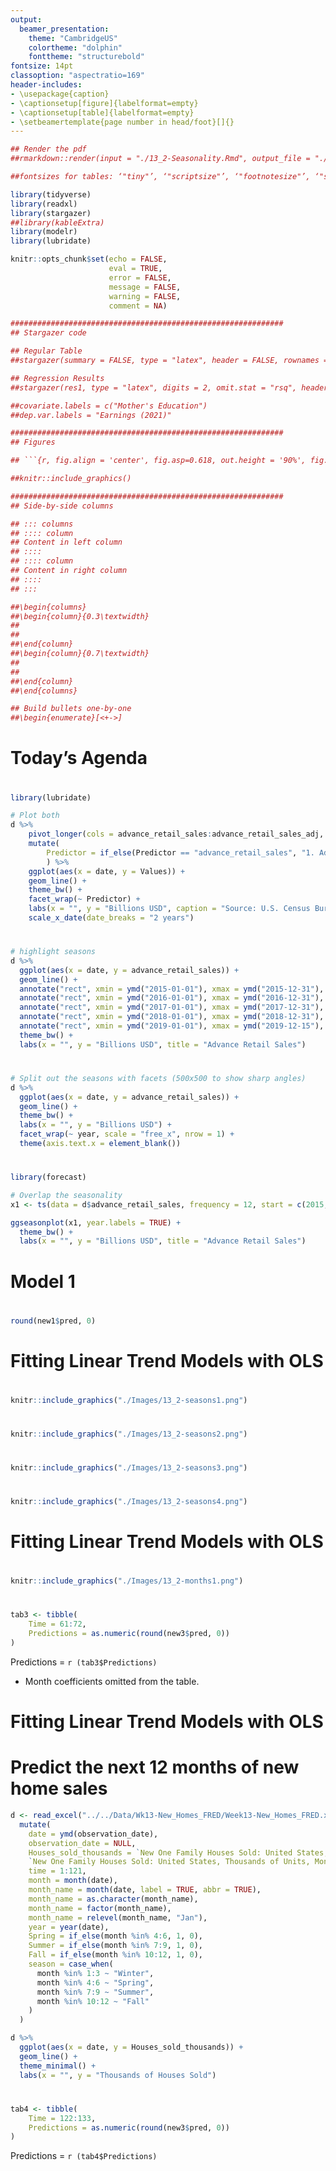 ```yaml
---
output:
  beamer_presentation:
    theme: "CambridgeUS"
    colortheme: "dolphin"
    fonttheme: "structurebold"
fontsize: 14pt
classoption: "aspectratio=169"
header-includes:
- \usepackage{caption}
- \captionsetup[figure]{labelformat=empty}
- \captionsetup[table]{labelformat=empty}
- \setbeamertemplate{page number in head/foot}[]{}
---
```


```r
## Render the pdf
##rmarkdown::render(input = "./13_2-Seasonality.Rmd", output_file = "./13_2-Seasonality.pdf")

##fontsizes for tables: ‘"tiny"’, ‘"scriptsize"’, ‘"footnotesize"’, ‘"small"’, ‘"normalsize"’, ‘"large"’, ‘"Large"’, ‘"LARGE"’, ‘"huge"’, ‘"Huge"’

library(tidyverse)
library(readxl)
library(stargazer)
##library(kableExtra)
library(modelr)
library(lubridate)

knitr::opts_chunk$set(echo = FALSE,
                      eval = TRUE,
                      error = FALSE,
                      message = FALSE,
                      warning = FALSE,
                      comment = NA)

#############################################################
## Stargazer code

## Regular Table
##stargazer(summary = FALSE, type = "latex", header = FALSE, rownames = FALSE, float = FALSE)

## Regression Results
##stargazer(res1, type = "latex", digits = 2, omit.stat = "rsq", header = FALSE, font.size = "footnotesize", star.cutoffs = .05, notes = "*p < 0.05", notes.append = FALSE, dep.var.caption = "", float = FALSE)

##covariate.labels = c("Mother's Education")
##dep.var.labels = "Earnings (2021)"

#############################################################
## Figures

## ```{r, fig.align = 'center', fig.asp=0.618, out.height = '90%', fig.width = 5}

##knitr::include_graphics()

#############################################################
## Side-by-side columns

## ::: columns
## :::: column
## Content in left column
## ::::
## :::: column
## Content in right column
## ::::
## :::

##\begin{columns}
##\begin{column}{0.3\textwidth}
##
##
##\end{column}
##\begin{column}{0.7\textwidth}
##
##
##\end{column}
##\end{columns}

## Build bullets one-by-one
##\begin{enumerate}[<+->]

```


# Today's Agenda

\begin{Large}

Fitting and evaluating linear trend models with seasonality effects

\begin{itemize}
\item Dataset: Advanced Retail Sales
\end{itemize}

\end{Large}

\vspace{.5in}

\begin{center}
Justin Leinaweaver (Spring 2022)
\end{center}



#
\begin{center}
```r
d <- read_excel("../../Data/Dataset-5-Advanced_Retail_Sales/Data5-Advanced_Retail_Sales_v2.xlsx", na  = "NA") %>%
    mutate(
        date = as.Date(date)
        )

d %>%
    slice(1:3) %>%
    stargazer(rownames = FALSE, summary = FALSE, header = FALSE, float = FALSE, font.size = "footnotesize")
```
\end{center}

```r
library(lubridate)

# Plot both
d %>%
    pivot_longer(cols = advance_retail_sales:advance_retail_sales_adj, names_to = "Predictor", values_to = "Values") %>%
    mutate(
        Predictor = if_else(Predictor == "advance_retail_sales", "1. Advanced Retail Sales", "2. Adjusted by the Fed")
        ) %>%
    ggplot(aes(x = date, y = Values)) +
    geom_line() +
    theme_bw() +
    facet_wrap(~ Predictor) +
    labs(x = "", y = "Billions USD", caption = "Source: U.S. Census Bureau") +
    scale_x_date(date_breaks = "2 years")
```


#
\begin{large}
"Seasonality is a characteristic of a time series in which the data experiences regular and predictable changes that recur every calendar year" (Investopedia 2020).
\end{large}

```r
# highlight seasons
d %>%
  ggplot(aes(x = date, y = advance_retail_sales)) +
  geom_line() +
  annotate("rect", xmin = ymd("2015-01-01"), xmax = ymd("2015-12-31"), ymin = 340, ymax = 525, alpha = .1, fill = "#CCCC00") +
  annotate("rect", xmin = ymd("2016-01-01"), xmax = ymd("2016-12-31"), ymin = 340, ymax = 525, alpha = .1, fill = "#006633") +
  annotate("rect", xmin = ymd("2017-01-01"), xmax = ymd("2017-12-31"), ymin = 340, ymax = 525, alpha = .1, fill = "#CCCC00") +
  annotate("rect", xmin = ymd("2018-01-01"), xmax = ymd("2018-12-31"), ymin = 340, ymax = 525, alpha = .1, fill = "#006633") +
  annotate("rect", xmin = ymd("2019-01-01"), xmax = ymd("2019-12-15"), ymin = 340, ymax = 525, alpha = .1, fill = "#CCCC00") +
  theme_bw() +
  labs(x = "", y = "Billions USD", title = "Advance Retail Sales")
```


#
\begin{large}
"Seasonality is a characteristic of a time series in which the data experiences regular and predictable changes that recur every calendar year" (Investopedia 2020).
\end{large}

```r
# Split out the seasons with facets (500x500 to show sharp angles)
d %>%
  ggplot(aes(x = date, y = advance_retail_sales)) +
  geom_line() +
  theme_bw() +
  labs(x = "", y = "Billions USD") +
  facet_wrap(~ year, scale = "free_x", nrow = 1) +
  theme(axis.text.x = element_blank())
```



#
\begin{large}
"Seasonality is a characteristic of a time series in which the data experiences regular and predictable changes that recur every calendar year" (Investopedia 2020).
\end{large}

```r
library(forecast)

# Overlap the seasonality
x1 <- ts(data = d$advance_retail_sales, frequency = 12, start = c(2015, 1))

ggseasonplot(x1, year.labels = TRUE) +
  theme_bw() +
  labs(x = "", y = "Billions USD", title = "Advance Retail Sales")
```


#
\begin{columns}
\begin{column}{.75\textwidth}

\vspace{.2in}

```r
## Fit random variation models
d2 <- d %>%
    select(-advance_retail_sales_adj) %>%
    add_row(date = ymd("2020-01-01"), year = 2020, month = 1, advance_retail_sales = NA) %>% 
  mutate(
    Naive = lag(advance_retail_sales, n = 1),
    MA3 = (lag(advance_retail_sales, n = 1) + lag(advance_retail_sales, n = 2) + lag(advance_retail_sales, n = 3)) / 3,
    WMA3 = (lag(advance_retail_sales, n = 1) * 3 + lag(advance_retail_sales, n = 2) * 2 + lag(advance_retail_sales, n = 3)) / 6
  )

d2$Exp_smoothing20 <- c(350, rep(NA, 60))

for (i in 2:61) {
  d2$Exp_smoothing20[i] <- d2$Exp_smoothing20[i-1] + .2*(d2$advance_retail_sales[i-1] - d2$Exp_smoothing20[i-1])
}

# Visualize all 4
d2 %>%
    pivot_longer(cols = Naive:Exp_smoothing20, names_to = "Variables", values_to = "Values") %>%
    mutate(
        Variables = case_when(
                        Variables == "Naive" ~ "1. Naive",
                        Variables == "MA3" ~ "2. MA-3",
                        Variables == "WMA3" ~ "3. WMA-3",
                        Variables == "Exp_smoothing20" ~ "4. Exponential Smoothing (.20)")
    ) %>%
    ggplot(aes(x = date)) +
    geom_line(aes(y = advance_retail_sales)) +
    geom_line(aes(y = Values, color = Variables), size = 1.3) +
    theme_bw() +
    facet_wrap(~ Variables) +
    labs(x = "", y = "Advanced Retail Sales (Billions USD)") +
    guides(color = FALSE)
```
\end{column}

\begin{column}{.25\textwidth}
```r
# MSE
# Calculate MSE
error_calc <- function(forecast) {
  
  d2 %>%
    mutate(
      error = (advance_retail_sales - {{forecast}}),
      error2 = error^2
    ) %>%
    summarize(
      mean(error2, na.rm = T)
    )
}

tab1 <- rbind(error_calc(forecast = Naive),
      error_calc(forecast = MA3),
      error_calc(forecast = WMA3),
      error_calc(forecast = Exp_smoothing20)) %>%
    mutate(
        Tools = c("Naive", "MA-3", "WMA-3", "ExpSmth (.2)")
    ) %>%
    select(Tools, MSE = `mean(error2, na.rm = T)`) %>%
    mutate(
        MSE = round(MSE, 0)
    )

tab1 %>%
    stargazer(summary = FALSE, rownames = FALSE, header = FALSE, float = FALSE, font.size = "footnotesize")
```
\end{column}
\end{columns}



# Model 1
\begin{Large}
\textbf{Regress advanced retail sales on time period}
\begin{enumerate}
\item Fit the model (Time period = 1:60)
\item Visualize the model (line plot)
\item Predict the next 12 months
\end{enumerate}
\end{Large}


# 
\begin{columns}
\begin{column}{0.4\textwidth}

\begin{center}
```r
# Linear models
d3 <- d2 %>%
     mutate(
     time = 1:61,
     time2 = time^2,
     time3 = time^3,
     Spring = if_else(month %in% 4:6, 1, 0),
     Summer = if_else(month %in% 7:9, 1, 0),
     Fall = if_else(month %in% 10:12, 1, 0)
   )

res1 <- d3 %>% lm(data = ., advance_retail_sales ~ time)

## Save coefs
x2 <- round(coef(res1), 2)

stargazer(res1, digits = 2, dep.var.caption = "", star.cutoffs = .05, notes.append = FALSE, notes = "*p<0.05", omit.stat = "rsq", dep.var.labels = "Retail Sales", covariate.labels = c("Time"), float = FALSE, header = FALSE, font.size = "scriptsize")
```
\end{center}

\end{column}
\begin{column}{0.6\textwidth}

```r
## Visualize
d3 %>%
  add_predictions(res1) %>%
  ggplot(aes(x = date, y = advance_retail_sales)) +
  geom_line(size = 1.2, color = "darkgrey") +
  geom_line(aes(y = pred), color = "blue", size = 1.2) +
  theme_bw() +
  labs(x = "Time", y = "Advanced Retail Sales (Billions USD)")
```

\end{column}
\end{columns}

\vspace{.2in}

\textbf{Sales = `r x2[1]` + `r x2[2]` x Time}
\begin{itemize}
\item Time = 61, 62, 63, 64, ...
\end{itemize}



# 
\begin{columns}
\begin{column}{0.4\textwidth}

\begin{center}
```r
stargazer(res1, digits = 2, dep.var.caption = "", star.cutoffs = .05, notes.append = FALSE, notes = "*p<0.05", omit.stat = "rsq", dep.var.labels = "Retail Sales", covariate.labels = c("Time"), float = FALSE, header = FALSE, font.size = "scriptsize")
```
\end{center}

\end{column}
\begin{column}{0.6\textwidth}

```r
## Make the predictions
new1 <- tibble(
    time = 61:72,
    date = seq.Date(from = ymd("2020-01-01"), by = "month", length.out = 12)
    ) %>%
    add_predictions(res1)

d3 %>%
  add_predictions(res1) %>%
  ggplot(aes(x = date, y = advance_retail_sales)) +
  geom_line(size = 1.2, color = "darkgrey") +
  geom_line(aes(y = pred), color = "blue", size = 1.2) +
  geom_line(data = new1, aes(y = pred), color = "green", size = 1.2) +
  theme_bw() +
  labs(x = "Time", y = "Advanced Retail Sales (Billions USD)")
```

\end{column}
\end{columns}

\vspace{.2in}

```r
round(new1$pred, 0)
```



# Fitting Linear Trend Models with OLS

\begin{columns}
\begin{column}{0.35\textwidth}
\begin{center}
```r
## MSEs
mse1 <- d3 %>%
  add_residuals(res1) %>%
  summarize(
    mse = mean(resid^2, na.rm = TRUE)
  )

tab1 %>%
    add_row(Tools = "OLS Time", MSE = round(as.numeric(mse1), 0)) %>%
    arrange(desc(MSE)) %>%
    stargazer(summary = FALSE, rownames = FALSE, header = FALSE, float = FALSE, font.size = "normalsize")
```
\end{center}
\end{column}
\begin{column}{0.65\textwidth}
```r
d3 %>%
  add_predictions(res1) %>%
  ggplot(aes(x = date, y = advance_retail_sales)) +
  geom_line(size = 1.2, color = "darkgrey") +
  geom_line(aes(y = pred), color = "blue", size = 1.2) +
  theme_bw() +
  labs(x = "Time", y = "Advanced Retail Sales (Billions USD)")
```
\end{column}
\end{columns}



# 
\begin{large}
\textbf{Model 2: Regress advanced retail sales on time period and season dummies}
\begin{enumerate}
\item Fit the model
\begin{itemize}
\item Time period = 1:60
\item Spring = '1' if Apr, May, Jun
\item Summer = '1' if Jul, Aug, Sep
\item Fall = '1' if Oct, Nov, Dec
\end{itemize}
\item Visualize the model (line plot)
\item Predict the next 12 months
\end{enumerate}
\end{large}


#
```r
knitr::include_graphics("./Images/13_2-seasons1.png")
```


#
```r
knitr::include_graphics("./Images/13_2-seasons2.png")
```


#
```r
knitr::include_graphics("./Images/13_2-seasons3.png")
```


#
```r
knitr::include_graphics("./Images/13_2-seasons4.png")
```


# 
\begin{large}
\textbf{Model 2: Regress advanced retail sales on time period and season dummies}
\begin{enumerate}
\item Fit the model
\begin{itemize}
\item Time period = 1:60
\item Spring = '1' if Apr, May, Jun
\item Summer = '1' if Jul, Aug, Sep
\item Fall = '1' if Oct, Nov, Dec
\end{itemize}
\item Visualize the model (line plot)
\item Predict the next 12 months
\end{enumerate}
\end{large}



# 
\begin{columns}
\begin{column}{0.4\textwidth}

\begin{center}
```r
# Add season dummies
res2 <- d3 %>% lm(data = ., advance_retail_sales ~ time + Spring + Summer + Fall)

stargazer(res2, digits = 2, dep.var.caption = "", star.cutoffs = .05, notes.append = FALSE, notes = "*p<0.05", omit.stat = "rsq", dep.var.labels = "Retail Sales", covariate.labels = c("Time"), float = FALSE, header = FALSE, font.size = "scriptsize")
```
\end{center}

\end{column}
\begin{column}{0.6\textwidth}

```r
## Make the predictions
new2 <- tibble(
    time = 61:72,
    date = seq.Date(from = ymd("2020-01-01"), by = "month", length.out = 12),
    month = 1:12,
    Spring = if_else(month %in% 4:6, 1, 0),
    Summer = if_else(month %in% 7:9, 1, 0),
    Fall = if_else(month %in% 10:12, 1, 0)
    ) %>%
    add_predictions(res2)

d3 %>%
  add_predictions(res2) %>%
  ggplot(aes(x = date, y = advance_retail_sales)) +
  geom_line(size = 1.2, color = "darkgrey") +
  geom_line(aes(y = pred), color = "blue", size = 1.2) +
  geom_line(data = new2, aes(y = pred), color = "green", size = 1.2) +
  theme_bw() +
  labs(x = "Time", y = "Advanced Retail Sales (Billions USD)")
```

\vspace{.2in}

Predictions

```r
tab2 <- tibble(
    Time = 61:72,
    Predictions = as.numeric(round(new2$pred, 0))
)

dput(tab2$Predictions)

##cbind(tab2[1:6, ], tab2[7:12, ]) %>%
##    stargazer(summary = FALSE, rownames = FALSE, header = FALSE, float = FALSE, font.size = "scriptsize")
```
\end{column}
\end{columns}



# Fitting Linear Trend Models with OLS

\begin{columns}
\begin{column}{0.35\textwidth}
\begin{center}
```r
## MSEs
mse2 <- d3 %>%
  add_residuals(res2) %>%
  summarize(
    mse = mean(resid^2, na.rm = TRUE)
  )

tab1 %>%
    add_row(Tools = "OLS Time", MSE = round(as.numeric(mse1), 0)) %>%
    add_row(Tools = "OLS Time and Season", MSE = round(as.numeric(mse2), 0)) %>%
    arrange(desc(MSE)) %>%
    stargazer(summary = FALSE, rownames = FALSE, header = FALSE, float = FALSE, font.size = "normalsize")
```
\end{center}
\end{column}

\begin{column}{0.65\textwidth}
\vspace{.2in}
```r
d3 %>%
  add_predictions(res2) %>%
  ggplot(aes(x = date, y = advance_retail_sales)) +
  geom_line(size = 1.2, color = "darkgrey") +
  geom_line(aes(y = pred), color = "blue", size = 1.2) +
  theme_bw() +
  labs(x = "Time", y = "Advanced Retail Sales (Billions USD)")
```
\end{column}
\end{columns}



# 
\begin{large}
\textbf{Model 3: Regress advanced retail sales on time period and monthly dummies}
\begin{enumerate}
\item Fit the model
\begin{itemize}
\item Time period = 1:60
\item Month dummies (x 11)
\end{itemize}
\item Visualize the model (line plot)
\item Predict the next 12 months
\end{enumerate}
\end{large}



#
```r
knitr::include_graphics("./Images/13_2-months1.png")
```



#
\begin{columns}
\begin{column}{0.4\textwidth}

\begin{center}
```r
# Add month dummies
res3 <- d3 %>% lm(data = ., advance_retail_sales ~ time + factor(month))

stargazer(res3, digits = 2, dep.var.caption = "", star.cutoffs = .05, notes.append = FALSE, notes = "*p<0.05", omit.stat = "rsq", dep.var.labels = "Retail Sales", covariate.labels = c("Time"), float = FALSE, header = FALSE, font.size = "scriptsize", omit = "month")
```
\end{center}

\end{column}
\begin{column}{0.6\textwidth}

```r
## Make the predictions
new3 <- tibble(
    time = 61:72,
    date = seq.Date(from = ymd("2020-01-01"), by = "month", length.out = 12),
    month = 1:12,
    Spring = if_else(month %in% 4:6, 1, 0),
    Summer = if_else(month %in% 7:9, 1, 0),
    Fall = if_else(month %in% 10:12, 1, 0)
    ) %>%
    add_predictions(res3)

d3 %>%
  add_predictions(res3) %>%
  ggplot(aes(x = date, y = advance_retail_sales)) +
  geom_line(size = 1.2, color = "darkgrey") +
  geom_line(aes(y = pred), color = "blue", size = 1.2) +
  geom_line(data = new3, aes(y = pred), color = "green", size = 1.2) +
  theme_bw() +
  labs(x = "Time", y = "Advanced Retail Sales (Billions USD)")
```
\end{column}
\end{columns}

\vspace{.2in}
```r
tab3 <- tibble(
    Time = 61:72,
    Predictions = as.numeric(round(new3$pred, 0))
)
```

Predictions = `r (tab3$Predictions)`

* Month coefficients omitted from the table.



# Fitting Linear Trend Models with OLS

\begin{columns}
\begin{column}{0.35\textwidth}
\begin{center}
```r
## MSEs
mse3 <- d3 %>%
  add_residuals(res3) %>%
  summarize(
    mse = mean(resid^2, na.rm = TRUE)
  )

tab1 %>%
    add_row(Tools = "OLS Time", MSE = round(as.numeric(mse1), 0)) %>%
    add_row(Tools = "OLS Time and Season", MSE = round(as.numeric(mse2), 0)) %>%
    add_row(Tools = "OLS Time and Month", MSE = round(as.numeric(mse3), 0)) %>%
    arrange(desc(MSE)) %>%
    stargazer(summary = FALSE, rownames = FALSE, header = FALSE, float = FALSE, font.size = "normalsize")
```
\end{center}
\end{column}

\begin{column}{0.65\textwidth}
\vspace{.2in}
```r
d3 %>%
  add_predictions(res3) %>%
  ggplot(aes(x = date, y = advance_retail_sales)) +
  geom_line(size = 1.2, color = "darkgrey") +
  geom_line(aes(y = pred), color = "blue", size = 1.2) +
  theme_bw() +
  labs(x = "Time", y = "Advanced Retail Sales (Billions USD)")
```
\end{column}
\end{columns}



# Predict the next 12 months of new home sales

```r
d <- read_excel("../../Data/Wk13-New_Homes_FRED/Week13-New_Homes_FRED.xlsx") %>%
  mutate(
    date = ymd(observation_date),
    observation_date = NULL,
    Houses_sold_thousands = `New One Family Houses Sold: United States, Thousands of Units, Monthly, Not Seasonally Adjusted`,
    `New One Family Houses Sold: United States, Thousands of Units, Monthly, Not Seasonally Adjusted` = NULL,
    time = 1:121,
    month = month(date),
    month_name = month(date, label = TRUE, abbr = TRUE),
    month_name = as.character(month_name),
    month_name = factor(month_name),
    month_name = relevel(month_name, "Jan"),
    year = year(date),
    Spring = if_else(month %in% 4:6, 1, 0),
    Summer = if_else(month %in% 7:9, 1, 0),
    Fall = if_else(month %in% 10:12, 1, 0),
    season = case_when(
      month %in% 1:3 ~ "Winter",
      month %in% 4:6 ~ "Spring",
      month %in% 7:9 ~ "Summer",
      month %in% 10:12 ~ "Fall"
    )
  )

d %>%
  ggplot(aes(x = date, y = Houses_sold_thousands)) +
  geom_line() +
  theme_minimal() +
  labs(x = "", y = "Thousands of Houses Sold")
```

\begin{center}
\textbf{Regress new home sales on time and season dummies}
\end{center}



#
\begin{columns}
\begin{column}{0.4\textwidth}

\begin{center}
```r
# Add month dummies
res4 <- d %>% lm(data = ., Houses_sold_thousands ~ time + Spring + Summer + Fall)

stargazer(res4, digits = 2, dep.var.caption = "", star.cutoffs = .05, notes.append = FALSE, notes = "*p<0.05", omit.stat = "rsq", dep.var.labels = "New Home Sales", covariate.labels = c("Time"), float = FALSE, header = FALSE, font.size = "scriptsize")
```
\end{center}

\end{column}
\begin{column}{0.6\textwidth}

```r
## Make the predictions
new3 <- tibble(
    time = 122:133,
    date = seq.Date(from = ymd("2021-03-01"), by = "month", length.out = 12),
    month = c(3:12, 1:2),
    Spring = if_else(month %in% 4:6, 1, 0),
    Summer = if_else(month %in% 7:9, 1, 0),
    Fall = if_else(month %in% 10:12, 1, 0)
    ) %>%
    add_predictions(res4)

d %>%
    add_predictions(res4) %>%
    ggplot(aes(x = date, y = Houses_sold_thousands)) +
    geom_line(size = 1.2, color = "darkgray") +
    geom_line(aes(y = pred), size = 1.2, color = "blue") +
    geom_line(data = new3, aes(y = pred), size = 1.2, color = "green") +
    theme_minimal() +
    labs(x = "", y = "Thousands of Units")
```
\end{column}
\end{columns}

\vspace{.2in}
```r
tab4 <- tibble(
    Time = 122:133,
    Predictions = as.numeric(round(new3$pred, 0))
)
```

Predictions = `r (tab4$Predictions)`




#
\begin{columns}
\begin{column}{0.4\textwidth}

\begin{center}
```r
# Add month dummies
res4 <- d %>% lm(data = ., Houses_sold_thousands ~ time + Spring + Summer + Fall)

stargazer(res4, digits = 2, dep.var.caption = "", star.cutoffs = .05, notes.append = FALSE, notes = "*p<0.05", omit.stat = "rsq", dep.var.labels = "New Home Sales", covariate.labels = c("Time"), float = FALSE, header = FALSE, font.size = "scriptsize")
```
\end{center}

\end{column}
\begin{column}{0.6\textwidth}

\begin{center}
```r
tab4 <- tibble(
    Time = 122:133,
    Date = as.character(seq.Date(from = ymd("2021-03-01"), by = "month", length.out = 12)),
    Predictions = as.numeric(round(new3$pred, 0))
) %>%
    stargazer(summary = FALSE, rownames = FALSE, header = FALSE, float = FALSE, font.size = "small")
```
\end{center}

\end{column}
\end{columns}
